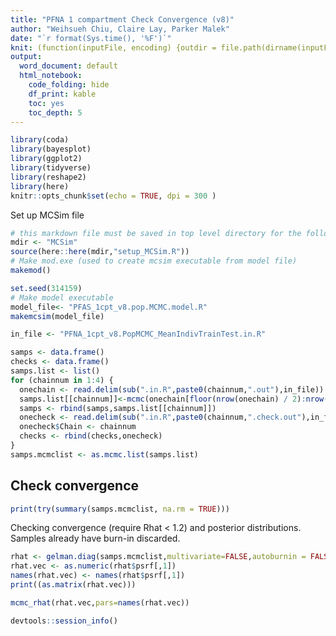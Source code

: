 ```yaml
---
title: "PFNA 1 compartment Check Convergence (v8)"
author: "Weihsueh Chiu, Claire Lay, Parker Malek"
date: "`r format(Sys.time(), '%F')`"
knit: (function(inputFile, encoding) {outdir = file.path(dirname(inputFile), 'markdown', paste0(format(Sys.time(), '%F'))); if(!dir.exists(outdir)){dir.create(outdir)}; rmarkdown::render(inputFile, encoding = encoding, output_format = 'all', output_dir = outdir) })
output:
  word_document: default
  html_notebook:
    code_folding: hide
    df_print: kable
    toc: yes
    toc_depth: 5
---
```


```r
library(coda)
library(bayesplot) 
library(ggplot2)
library(tidyverse)
library(reshape2)
library(here)
knitr::opts_chunk$set(echo = TRUE, dpi = 300 )
```

Set up MCSim file 

```r
# this markdown file must be saved in top level directory for the following to work; the mcsim code depends on getwd results.
mdir <- "MCSim"
source(here::here(mdir,"setup_MCSim.R"))
# Make mod.exe (used to create mcsim executable from model file)
makemod() 
```

```r
set.seed(314159)
# Make model executable
model_file<- "PFAS_1cpt_v8.pop.MCMC.model.R"
makemcsim(model_file)

in_file <- "PFNA_1cpt_v8.PopMCMC_MeanIndivTrainTest.in.R" 

samps <- data.frame()
checks <- data.frame()
samps.list <- list()
for (chainnum in 1:4) {
  onechain <- read.delim(sub(".in.R",paste0(chainnum,".out"),in_file))
  samps.list[[chainnum]]<-mcmc(onechain[floor(nrow(onechain) / 2):nrow(onechain), -1])
  samps <- rbind(samps,samps.list[[chainnum]])
  onecheck <- read.delim(sub(".in.R",paste0(chainnum,".check.out"),in_file))
  onecheck$Chain <- chainnum
  checks <- rbind(checks,onecheck)
}
samps.mcmclist <- as.mcmc.list(samps.list)

```

## Check convergence


```r
print(try(summary(samps.mcmclist, na.rm = TRUE))) 
```

Checking convergence (require Rhat < 1.2) and posterior distributions.  Samples already have burn-in discarded.

```r
rhat <- gelman.diag(samps.mcmclist,multivariate=FALSE,autoburnin = FALSE)
rhat.vec <- as.numeric(rhat$psrf[,1])
names(rhat.vec) <- names(rhat$psrf[,1])
print((as.matrix(rhat.vec)))

mcmc_rhat(rhat.vec,pars=names(rhat.vec))

```


```r
devtools::session_info()
```